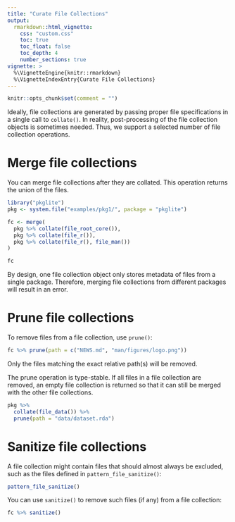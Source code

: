 ```yaml
---
title: "Curate File Collections"
output:
  rmarkdown::html_vignette:
    css: "custom.css"
    toc: true
    toc_float: false
    toc_depth: 4
    number_sections: true
vignette: >
  %\VignetteEngine{knitr::rmarkdown}
  %\VignetteIndexEntry{Curate File Collections}
---
```


```r
knitr::opts_chunk$set(comment = "")
```

Ideally, file collections are generated by passing proper file specifications
in a single call to `collate()`. In reality, post-processing of the
file collection objects is sometimes needed. Thus, we support a selected
number of file collection operations.

# Merge file collections

You can merge file collections after they are collated.
This operation returns the union of the files.

```r
library("pkglite")
pkg <- system.file("examples/pkg1/", package = "pkglite")

fc <- merge(
  pkg %>% collate(file_root_core()),
  pkg %>% collate(file_r()),
  pkg %>% collate(file_r(), file_man())
)

fc
```

By design, one file collection object only stores metadata of files from
a single package. Therefore, merging file collections from different
packages will result in an error.

# Prune file collections

To remove files from a file collection, use `prune()`:

```r
fc %>% prune(path = c("NEWS.md", "man/figures/logo.png"))
```

Only the files matching the exact relative path(s) will be removed.

The prune operation is type-stable. If all files in a file collection
are removed, an empty file collection is returned so that it can still
be merged with the other file collections.

```r
pkg %>%
  collate(file_data()) %>%
  prune(path = "data/dataset.rda")
```

# Sanitize file collections

A file collection might contain files that should almost always be excluded,
such as the files defined in `pattern_file_sanitize()`:

```r
pattern_file_sanitize()
```

You can use `sanitize()` to remove such files (if any) from a file collection:

```r
fc %>% sanitize()
```
